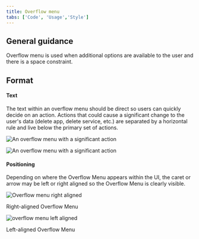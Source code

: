 ```yaml
---
title: Overflow menu
tabs: ['Code', 'Usage','Style']
---
```


## General guidance

Overflow menu is used when additional options are available to the user and there is a space constraint.

## Format

#### Text

The text within an overflow menu should be direct so users can quickly decide on an action. Actions that could cause a significant change to the user's data (delete app, delete service, etc.) are separated by a horizontal rule and live below the primary set of actions.

![An overflow menu with a significant action](images/overflow-menu-usage-1.png)

![An overflow menu with a significant action](images/overflow-menu-usage-1.png)

#### Positioning

Depending on where the Overflow Menu appears within the UI, the caret or arrow may be left or right aligned so the Overflow Menu is clearly visible.

![Overflow menu right aligned](images/overflow-menu-usage-2.png)

<Caption>
    Right-aligned Overflow Menu
</Caption>

![overflow menu left aligned](images/overflow-menu-usage-3.png)

<Caption>
    Left-aligned Overflow Menu
</Caption>